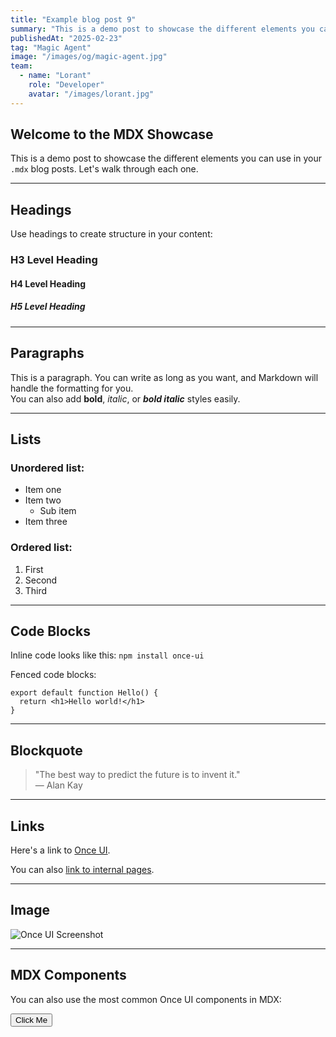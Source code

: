 ```yaml
---
title: "Example blog post 9"
summary: "This is a demo post to showcase the different elements you can use in your `.mdx` blog posts."
publishedAt: "2025-02-23"
tag: "Magic Agent"
image: "/images/og/magic-agent.jpg"
team:
  - name: "Lorant"
    role: "Developer"
    avatar: "/images/lorant.jpg"
---
```


## Welcome to the MDX Showcase

This is a demo post to showcase the different elements you can use in your `.mdx` blog posts. Let's walk through each one.

---

## Headings

Use headings to create structure in your content:

### H3 Level Heading

#### H4 Level Heading

##### H5 Level Heading

---

## Paragraphs

This is a paragraph. You can write as long as you want, and Markdown will handle the formatting for you.  
You can also add **bold**, *italic*, or ***bold italic*** styles easily.

---

## Lists

### Unordered list:
- Item one
- Item two
  - Sub item
- Item three

### Ordered list:
1. First
2. Second
3. Third

---

## Code Blocks

Inline code looks like this: `npm install once-ui`

Fenced code blocks:

```tsx
export default function Hello() {
  return <h1>Hello world!</h1>
}
```

---

## Blockquote

> "The best way to predict the future is to invent it."  
> — Alan Kay

---

## Links

Here's a link to [Once UI](https://once-ui.com).

You can also [link to internal pages](/blog).

---

## Image

![Once UI Screenshot](/images/og/magic-agent.jpg)

---

## MDX Components

You can also use the most common Once UI components in MDX:

<Button>Click Me</Button>